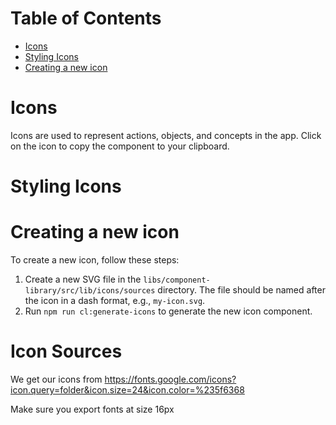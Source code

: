
<Meta title="Core/Icon" />

# Table of Contents

- [Icons](#icons)
- [Styling Icons](#styling-icons)
- [Creating a new icon](#creating-a-new-icon)

# Icons

Icons are used to represent actions, objects, and concepts in the app. Click on the icon to copy the component to your clipboard.

<IconHelper />

# Styling Icons

<div
  style={{ height: 300 }}
  className="border flex items-center justify-center p-6"
>
  <Story of={IconStory.Primary} />
</div>
<Controls of={IconStory.Primary} />
<Source of={IconStory.Primary} />

# Creating a new icon

To create a new icon, follow these steps:

1. Create a new SVG file in the `libs/component-library/src/lib/icons/sources` directory. The file should be named after the icon in a dash format, e.g., `my-icon.svg`.
2. Run `npm run cl:generate-icons` to generate the new icon component.

# Icon Sources
We get our icons from
https://fonts.google.com/icons?icon.query=folder&icon.size=24&icon.color=%235f6368

Make sure you export fonts at size 16px
